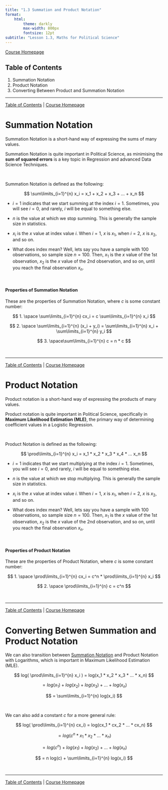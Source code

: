 ```yaml
---
title: "1.3 Summation and Product Notation"
format:
    html:
        theme: darkly
        max-width: 800px
        fontsize: 12pt
subtitle: "Lesson 1.3, Maths for Political Science"
---
```


[Course Homepage](https://politicalscience.github.io/math)

## Table of Contents {#contents}

1.  Summation Notation
2.  Product Notation
3.  Converting Between Product and Summation Notation

------------------------------------------------------------------------

[Table of Contents](#contents) \| [Course Homepage](https://politicalscience.github.io/math)

# Summation Notation {#summation}

Summation Notation is a short-hand way of expressing the sums of many values.

Summation Notation is quite important in Political Science, as minimising the **sum of squared errors** is a key topic in Regression and advanced Data Science Techniques.

<br />

Summation Notation is defined as the following:

$$
\sum\limits_{i=1}^{n} x_i = x_1 + x_2 + x_3 + ... + x_n
$$

-   $i=1$ indicates that we start summing at the index $i=1$. Sometimes, you will see $i = 0$, and rarely, $i$ will be equal to something else.

-   $n$ is the value at which we stop summing. This is generally the sample size in statistics.

-   $x_i$ is the $x$ value at index value $i$. When $i = 1$, $x$ is $x_1$, when $i = 2$, $x$ is $x_2$, and so on.

-   What does index mean? Well, lets say you have a sample with 100 observations, so sample size $n=100$. Then, $x_1$ is the $x$ value of the 1st observation, $x_2$ is the $x$ value of the 2nd observation, and so on, until you reach the final observation $x_n$.

<br />

#### Properties of Summation Notation

These are the properties of Summation Notation, where $c$ is some constant number:

$$
1. \space \sum\limits_{i=1}^{n} cx_i = c \sum\limits_{i=1}^{n} x_i
$$

$$
2. \space \sum\limits_{i=1}^{n} (x_i + y_i) = \sum\limits_{i=1}^{n} x_i + \sum\limits_{i=1}^{n} y_i
$$

$$
3. \space\sum\limits_{i=1}^{n} c = n * c
$$

<br />

------------------------------------------------------------------------

[Table of Contents](#contents) \| [Course Homepage](https://politicalscience.github.io/math)

# Product Notation {#product}

Product notation is a short-hand way of expressing the products of many values.

Product notation is quite important in Political Science, specifically in **Maximum Likelihood Estimation (MLE)**, the primary way of determining coefficient values in a Logistic Regression.

<br />

Product Notation is defined as the following:

$$
\prod\limits_{i=1}^{n} x_i = x_1 * x_2 * x_3 * x_4 * ... x_n
$$

-   $i=1$ indicates that we start multiplying at the index $i=1$. Sometimes, you will see $i = 0$, and rarely, $i$ will be equal to something else.

-   $n$ is the value at which we stop multiplying. This is generally the sample size in statistics.

-   $x_i$ is the $x$ value at index value $i$. When $i = 1$, $x$ is $x_1$, when $i = 2$, $x$ is $x_2$, and so on.

-   What does index mean? Well, lets say you have a sample with 100 observations, so sample size $n=100$. Then, $x_1$ is the $x$ value of the 1st observation, $x_2$ is the $x$ value of the 2nd observation, and so on, until you reach the final observation $x_n$.

<br />

#### Properties of Product Notation

These are the properties of Product Notation, where $c$ is some constant number:

$$
1. \space \prod\limits_{i=1}^{n} cx_i = c^n * \prod\limits_{i=1}^{n} x_i
$$

$$
2. \space \prod\limits_{i=1}^{n} c = c^n
$$

<br />

------------------------------------------------------------------------

[Table of Contents](#contents) \| [Course Homepage](https://politicalscience.github.io/math)

# Converting Betwen Summation and Product Notation {#converting}

We can also transition between [Summation Notation](#4001) and Product Notation with Logarithms, which is important in Maximum Likelihood Estimation (MLE).

$$
log( \prod\limits_{i=1}^{n} x_i ) = log(x_1 * x_2 * x_3 * ... * x_n)
$$

$$
= log(x_1) + log(x_2) + log(x_3) + ... + log(x_n)
$$

$$
= \sum\limits_{i=1}^{n} log(x_i)
$$

<br />

We can also add a constant $c$ for a more general rule:

$$
log( \prod\limits_{i=1}^{n} cx_i) = log(cx_1 * cx_2 * ... * cx_n)
$$

$$
= log(c^n * x_1 * x_2 *... *x_n)
$$

$$
= log(c^n) + log(x_1) + log(x_2) + ... + log(x_n)
$$

$$
= n log(c) + \sum\limits_{i=1}^{n} log(x_i)
$$

<br />

------------------------------------------------------------------------

[Table of Contents](#contents) \| [Course Homepage](https://politicalscience.github.io/math)